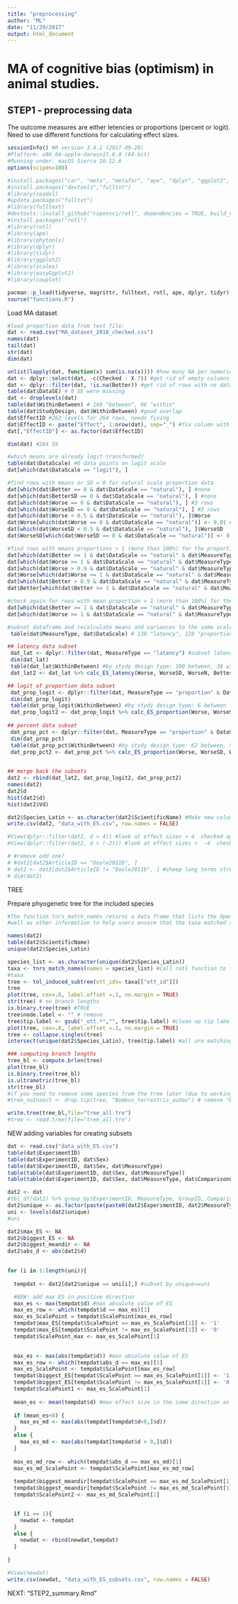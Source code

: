```yaml
---
title: "preprocessing"
author: "ML"
date: "11/29/2017"
output: html_document
---
```


# MA of cognitive bias (optimism) in animal studies.

## STEP1 - preprocessing data

The outcome measures are either letencies or proportions (percent or logit). Need to use different functions for calculating effect sizes.

```r

sessionInfo() #R version 3.4.2 (2017-09-28)
#Platform: x86_64-apple-darwin15.6.0 (64-bit)
#Running under: macOS Sierra 10.12.6
options(scipen=100)

#install.packages("car", "meta", "metafor", "ape", "dplyr", "ggplot2", "scales", "cowplot")
#install.packages("devtools","fulltxt")
#library(readxl)
#update.packages("fulltxt")
#library(fulltext)
#devtools::install_github("ropensci/rotl", dependencies = TRUE, build_vignette=TRUE)
#install.packages("rotl")
#library(rotl)
#library(ape)
#library(phytools)
#library(dplyr)
#library(tidyr)
#library(ggplot2)
#library(scales)
#library(easyGgplot2)
#library(cowplot)

pacman::p_load(tidyverse, magrittr, fulltext, rotl, ape, dplyr, tidyr)
source("functions.R")
```

################################################# Load MA dataset #############################
                                        
```r
#load proportion data from text file:
dat <- read.csv("MA_dataset_2018_checked.csv")
names(dat)
tail(dat)
str(dat) 
dim(dat)

unlist(lapply(dat, function(x) sum(is.na(x)))) #how many NA per numerical column
dat <- dplyr::select(dat, -c(Checked : X.7)) #get rid of empty columns (last 7 columns) and 2 other unneeded ones
dat <- dplyr::filter(dat, !is.na(Better)) #get rid of rows with no data (last empty row)
table(dat$DataSE) # 0 SE were missing
dat <- droplevels(dat)
table(dat$WithinBetween) # 168 "between", 96 "within"
table(dat$StudyDesign, dat$WithinBetween) #good overlap
dat$EffectID #262 levels for 264 rows, needs fixing
dat$EffectID <- paste("Effect", 1:nrow(dat), sep="_") #fix column with ES ID (unique ID for effect sizes)
dat[,"EffectID"] <- as.factor(dat$EffectID)

dim(dat) #264 59
```



```r
#which means are already logit-transformed?
table(dat$DataScale) #6 data points on logit scale
dat[which(dat$DataScale == "logit"), ]

#find rows with means or SD = 0 for natural scale proportion data
dat[which(dat$Better == 0 & dat$DataScale == "natural"), ] #none
dat[which(dat$BetterSD == 0 & dat$DataScale == "natural"), ] #none
dat[which(dat$Worse == 0 & dat$DataScale == "natural"), ] #3 rows
dat[which(dat$WorseSD == 0 & dat$DataScale == "natural"), ] #3 rows
dat[which(dat$Worse < 0.5 & dat$DataScale == "natural"), ]$Worse
dat$Worse[which(dat$Worse == 0 & dat$DataScale == "natural")] <- 0.01 #substitute the 0 values with 0.01
dat[which(dat$WorseSD < 0.5 & dat$DataScale == "natural"), ]$WorseSD 
dat$WorseSD[which(dat$WorseSD == 0 & dat$DataScale == "natural")] <- 0.01 #substitute the 0 values with 0.01

#find rows with means proportions > 1 (more than 100%) for the proportion data subset
dat[which(dat$Better >= 1 & dat$DataScale == "natural" & dat$MeasureType == "proportion"), ] #1 row
dat[which(dat$Worse >= 1 & dat$DataScale == "natural" & dat$MeasureType == "proportion"), ] #1 row
dat[which(dat$Worse > 0.9 & dat$DataScale == "natural" & dat$MeasureType == "proportion"), ]$Worse #largest value before 1 is 0.95
dat$Worse[which(dat$Worse >= 1 & dat$DataScale == "natural" & dat$MeasureType == "proportion")] <- 0.96 #substitute the >1 value with 0.96
dat[which(dat$Better > 0.9 & dat$DataScale == "natural" & dat$MeasureType == "proportion"), ]$Better #largest value before 1 is 1 (0.993)
dat$Better[which(dat$Better >= 1 & dat$DataScale == "natural" & dat$MeasureType == "proportion")] <- 0.994 #substitute the >1 value with 0.994

#check again for rows with mean proportion > 1 (more than 100%) for the proportion data
dat[which(dat$Better >= 1 & dat$DataScale == "natural" & dat$MeasureType == "proportion"), ] #0 rows
dat[which(dat$Worse >= 1 & dat$DataScale == "natural" & dat$MeasureType == "proportion"), ]  #0 rows
```


```r
#subset dataframe and recalculate means and variances to the same scale using custom functions for specific data types and scales
 table(dat$MeasureType, dat$DataScale) # 138 "latency", 120 "proportion", and 6 logit proportion

## latency data subset
 dat_lat <- dplyr::filter(dat, MeasureType == "latency") #subset latency data
 dim(dat_lat) 
 table(dat_lat$WithinBetween) #by stydy design type: 100 between, 38 within
 dat_lat2 <- dat_lat %>% calc_ES_latency(Worse, WorseSD, WorseN, Better, BetterSD, BetterN, WithinBetween, adjusted=TRUE, type="lnorm") #calcualte ES (d = Hedges g) and reverse its sign

## logit of proportion data subset
 dat_prop_logit <- dplyr::filter(dat, MeasureType == "proportion" & DataScale == "logit") #subset proportion data (percentage) on logit scale
 dim(dat_prop_logit)
 table(dat_prop_logit$WithinBetween) #by stydy design type: 6 between
 dat_prop_logit2 <- dat_prop_logit %>% calc_ES_proportion(Worse, WorseSD, WorseN, Better, BetterSD, BetterN, WithinBetween, adjusted=TRUE, type="logit") #calcualte ES (d = Hedges g)
 
## percent data subset
 dat_prop_pct <- dplyr::filter(dat, MeasureType == "proportion" & DataScale == "natural") #subset proportion data (percentage) on natural scale
 dim(dat_prop_pct) 
 table(dat_prop_pct$WithinBetween) #by stydy design type: 62 between, 58 within
 dat_prop_pct2 <- dat_prop_pct %>% calc_ES_proportion(Worse, WorseSD, WorseN, Better, BetterSD, BetterN, WithinBetween, adjusted=TRUE, type="proportion") #calcualte ES (d = Hedges g)
 

## merge back the subsets
dat2 <- rbind(dat_lat2, dat_prop_logit2, dat_prop_pct2)
names(dat2)
dat2$d
hist(dat2$d)
hist(dat2$Vd)

dat2$Species_Latin <- as.character(dat2$ScientificName) #Make new column in the data frame and adjust species names
write.csv(dat2, "data_with_ES.csv", row.names = FALSE)

#View(dplyr::filter(dat2, d > 4)) #look at effect sizes > 4  checked against the original papers
#View(dplyr::filter(dat2, d < (-2))) #look at effect sizes <  -4  checked agains the original papers
```


```r
# #remove odd one?
# #dat2[dat2$ArticleID == "Doyle2011b", ]
# dat2 <- dat2[dat2$ArticleID != "Doyle2011b", ] #sheep long terms stress
# dim(dat2)
```

############## TREE 

Prepare phyogenetic tree for the included species  

```r
#The function tnrs_match_names returns a data frame that lists the Open Tree identifiers as
#well as other information to help users ensure that the taxa matched are the correct ones

names(dat2)
table(dat2$ScientificName)
unique(dat2$Species_Latin)

species_list <- as.character(unique(dat2$Species_Latin))
taxa <- tnrs_match_names(names = species_list) #call rotl function to find these species on OTL
#taxa
tree <- tol_induced_subtree(ott_ids= taxa[["ott_id"]])
tree
plot(tree, cex=.8, label.offset =.1, no.margin = TRUE)
str(tree) # no branch lengths
is.binary.tree(tree) #TRUE 
tree$node.label <- "" # remove
tree$tip.label <- gsub("_ott.*","", tree$tip.label) #clean up tip labels
plot(tree, cex=.8, label.offset =.1, no.margin = TRUE)
tree <- collapse.singles(tree)
intersect(unique(dat2$Species_Latin), tree$tip.label) #all are matching

### computing branch lengths
tree_bl <- compute.brlen(tree)
plot(tree_bl)
is.binary.tree(tree_bl)
is.ultrametric(tree_bl)
str(tree_bl)
#if you need to remove some species from the tree later (due to working on the subset of the data), use drop.tip function, for example:
#tree_noInsect <- drop.tip(tree, "Bombus_terrestris_audax") # remove "Bombus_terrestris_audax" from the tree

write.tree(tree_bl,file="tree_all.tre")
#tree <- read.tree(file="tree_all.tre")
```



############################## NEW adding variables for creating subsets

```r
dat <- read.csv("data_with_ES.csv")
table(dat$ExperimentID)
table(dat$ExperimentID, dat$Sex)
table(dat$ExperimentID, dat$Sex, dat$MeasureType) 
table(table(dat$ExperimentID, dat$Sex, dat$MeasureType))
table(table(dat$ExperimentID, dat$Sex, dat$MeasureType, dat$ComparisonCategory)) #use this to get all triplets and singlets (points from the same curve)

dat2 <- dat
#tbl_df(dat2) %>% group_by(ExperimentID, MeasureType, GroupID, ComparisonCategory, Sex) # triplets are set by indices stored in a list (107)
dat2$unique <- as.factor(paste(paste0(dat2$ExperimentID, dat2$MeasureType, dat2$GroupID, dat2$ComparisonCategory, dat2$Sex)))
uni <- levels(dat2$unique)
#uni

dat2$max_ES <- NA
dat2$biggest_ES <- NA
dat2$biggest_meandir <- NA
dat2$abs_d <- abs(dat2$d)

  
for (i in 1:length(uni)){
  
  tempdat <- dat2[dat2$unique == uni[i],] #subset by unique==uni

  #NEW: add max ES in positive direction
  max_es <- max(tempdat$d) #max absolute value of ES
  max_es_row <- which(tempdat$d == max_es)[1]
  max_es_ScalePoint = tempdat$ScalePoint[max_es_row]
  tempdat$max_ES[tempdat$ScalePoint == max_es_ScalePoint[1]] <- '1'
  tempdat$max_ES[tempdat$ScalePoint != max_es_ScalePoint[1]] <- '0'
  tempdat$ScalePoint_max <- max_es_ScalePoint[1]

    
  max_es <- max(abs(tempdat$d)) #max absolute value of ES
  max_es_row <- which(tempdat$abs_d == max_es)[1]
  max_es_ScalePoint <- tempdat$ScalePoint[max_es_row]
  tempdat$biggest_ES[tempdat$ScalePoint == max_es_ScalePoint[1]] <- '1'
  tempdat$biggest_ES[tempdat$ScalePoint != max_es_ScalePoint[1]] <- '0'
  tempdat$ScalePoint1 <- max_es_ScalePoint[1]
  
  mean_es <- mean(tempdat$d) #max effect size in the same direction as the mean ES from the triplet
  
  if (mean_es<0) {
    max_es_md <- max(abs(tempdat[tempdat$d<0,]$d))
  }
  else {
    max_es_md <- max(abs(tempdat[tempdat$d > 0,]$d))
  }
  
  max_es_md_row <- which(tempdat$abs_d == max_es_md)[1]
  max_es_md_ScalePoint <- tempdat$ScalePoint[max_es_md_row]
  
  tempdat$biggest_meandir[tempdat$ScalePoint == max_es_md_ScalePoint[1]] <- '1'
  tempdat$biggest_meandir[tempdat$ScalePoint != max_es_md_ScalePoint[1]] <- '0'
  tempdat$ScalePoint2 <- max_es_md_ScalePoint[1]


  if (i == 1){
    newdat <- tempdat
  }
  else {
    newdat <- rbind(newdat,tempdat)
  }
  
}

#View(newdat)
write.csv(newdat, "data_with_ES_subsets.csv", row.names = FALSE)
```


###############################################################################

NEXT: "STEP2_summary.Rmd"
